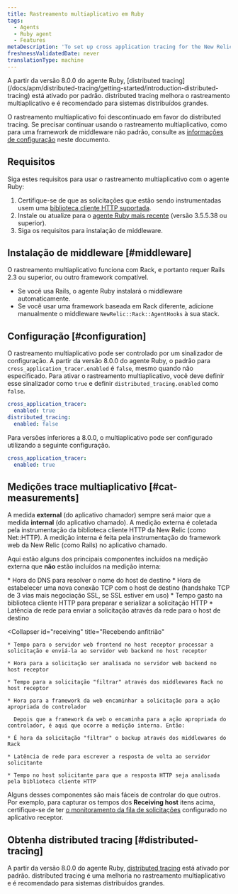 ```yaml
---
title: Rastreamento multiaplicativo em Ruby
tags:
  - Agents
  - Ruby agent
  - Features
metaDescription: 'To set up cross application tracing for the New Relic Ruby agent, start here.'
freshnessValidatedDate: never
translationType: machine
---
```


<Callout variant="important">
  A partir da versão 8.0.0 do agente Ruby, [distributed tracing](/docs/apm/distributed-tracing/getting-started/introduction-distributed-tracing) está ativado por padrão. distributed tracing melhora o rastreamento multiaplicativo e é recomendado para sistemas distribuídos grandes.
</Callout>

O rastreamento multiaplicativo foi descontinuado em favor do distributed tracing. Se precisar continuar usando o rastreamento multiaplicativo, como para uma framework de middleware não padrão, consulte as [informações de configuração](#configuration) neste documento.

## Requisitos

Siga estes requisitos para usar o rastreamento multiaplicativo com o agente Ruby:

1. Certifique-se de que as solicitações que estão sendo instrumentadas usem uma [biblioteca cliente HTTP suportada](/docs/ruby/ruby-http-clients).
2. Instale ou atualize para o [agente Ruby mais recente](/docs/ruby/ruby-agent-installation) (versão 3.5.5.38 ou superior).
3. Siga os requisitos para instalação de middleware.

## Instalação de middleware [#middleware]

O rastreamento multiaplicativo funciona com Rack, e portanto requer Rails 2.3 ou superior, ou outro framework compatível.

* Se você usa Rails, o agente Ruby instalará o middleware automaticamente.
* Se você usar uma framework baseada em Rack diferente, adicione manualmente o middleware `NewRelic::Rack::AgentHooks` à sua stack.

## Configuração [#configuration]

O rastreamento multiaplicativo pode ser controlado por um sinalizador de configuração. A partir da versão 8.0.0 do agente Ruby, o padrão para `cross_application_tracer.enabled` é `false`, mesmo quando não especificado. Para ativar o rastreamento multiaplicativo, você deve definir esse sinalizador como `true` e definir `distributed_tracing.enabled` como `false`.

```yaml
cross_application_tracer:
  enabled: true
distributed_tracing:
  enabled: false
```

Para versões inferiores a 8.0.0, o multiaplicativo pode ser configurado utilizando a seguinte configuração.

```yaml
cross_application_tracer:
  enabled: true
```

## Medições trace multiaplicativo [#cat-measurements]

A medida <DoNotTranslate>**external**</DoNotTranslate> (do aplicativo chamador) sempre será maior que a medida <DoNotTranslate>**internal**</DoNotTranslate> (do aplicativo chamado). A medição externa é coletada pela instrumentação da biblioteca cliente HTTP da New Relic (como Net::HTTP). A medição interna é feita pela instrumentação do framework web da New Relic (como Rails) no aplicativo chamado.

Aqui estão alguns dos principais componentes incluídos na medição externa que **não** estão incluídos na medição interna:

<CollapserGroup>
  <Collapser
    id="calling"
    title="Do aplicativo de chamada ao host de destino"
  >
    * Hora do DNS para resolver o nome do host de destino
    * Hora de estabelecer uma nova conexão TCP com o host de destino (handshake TCP de 3 vias mais negociação SSL, se SSL estiver em uso)
    * Tempo gasto na biblioteca cliente HTTP para preparar e serializar a solicitação HTTP
    * Latência de rede para enviar a solicitação através da rede para o host de destino
  </Collapser>

  <Collapser
    id="receiving"
    title="Recebendo anfitrião"
  >
    * Tempo para o servidor web frontend no host receptor processar a solicitação e enviá-la ao servidor web backend no host receptor

    * Hora para a solicitação ser analisada no servidor web backend no host receptor

    * Tempo para a solicitação "filtrar" através dos middlewares Rack no host receptor

    * Hora para a framework da web encaminhar a solicitação para a ação apropriada do controlador

      Depois que a framework da web o encaminha para a ação apropriada do controlador, é aqui que ocorre a medição interna. Então:

    * É hora da solicitação "filtrar" o backup através dos middlewares do Rack

    * Latência de rede para escrever a resposta de volta ao servidor solicitante

    * Tempo no host solicitante para que a resposta HTTP seja analisada pela biblioteca cliente HTTP
  </Collapser>
</CollapserGroup>

Alguns desses componentes são mais fáceis de controlar do que outros. Por exemplo, para capturar os tempos dos <DoNotTranslate>**Receiving host**</DoNotTranslate> itens acima, certifique-se de ter [o monitoramento da fila de solicitações](/docs/features/configuring-request-queue-reporting) configurado no aplicativo receptor.

## Obtenha distributed tracing [#distributed-tracing]

A partir da versão 8.0.0 do agente Ruby, [distributed tracing](/docs/apm/distributed-tracing/getting-started/introduction-distributed-tracing) está ativado por padrão. distributed tracing é uma melhoria no rastreamento multiaplicativo e é recomendado para sistemas distribuídos grandes.